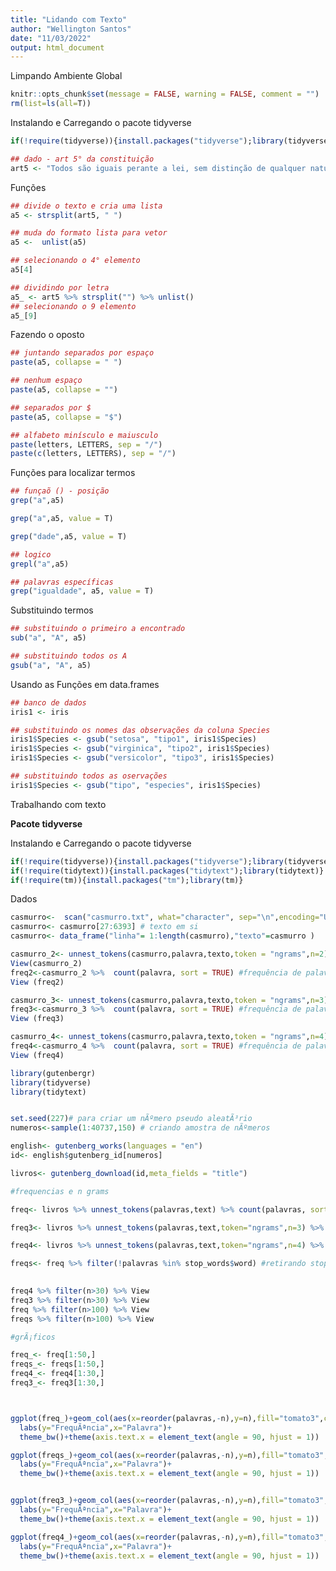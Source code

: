 ```yaml
---
title: "Lidando com Texto"
author: "Wellington Santos"
date: "11/03/2022"
output: html_document
---
```



Limpando Ambiente Global
```r
knitr::opts_chunk$set(message = FALSE, warning = FALSE, comment = "")
rm(list=ls(all=T))
```

Instalando e Carregando o pacote tidyverse
```r
if(!require(tidyverse)){install.packages("tidyverse");library(tidyverse)}
```

```r
## dado - art 5° da constituição
art5 <- "Todos são iguais perante a lei, sem distinção de qualquer natureza, garantindo-se aos brasileiros e residentes no País a inviolabilidade do direito à vida, à liberdade, à igualdade, à segurança e à propriedade"
```

Funções

```r
## divide o texto e cria uma lista
a5 <- strsplit(art5, " ")
```

```r
## muda do formato lista para vetor
a5 <-  unlist(a5)

## selecionando o 4° elemento
a5[4]
```
```r
## dividindo por letra
a5_ <- art5 %>% strsplit("") %>% unlist()
## selecionando o 9 elemento
a5_[9]
```
Fazendo o oposto

```r
## juntando separados por espaço
paste(a5, collapse = " ")
```
```r
## nenhum espaço
paste(a5, collapse = "")
```
```r
## separados por $
paste(a5, collapse = "$")
```
```r
## alfabeto minísculo e maiusculo
paste(letters, LETTERS, sep = "/")
paste(c(letters, LETTERS), sep = "/")
```

Funções para localizar termos

```r
## funçaõ () - posição
grep("a",a5)
```
```r
grep("a",a5, value = T)
```
```r
grep("dade",a5, value = T)
```
```r
## logico
grepl("a",a5)
```
```r
## palavras específicas
grep("igualdade", a5, value = T)
```
Substituindo termos
```r
## substituindo o primeiro a encontrado
sub("a", "A", a5)
```
```r
## substituindo todos os A
gsub("a", "A", a5)
```
Usando as Funções em data.frames

```r
## banco de dados
iris1 <- iris
```

```r
## substituindo os nomes das observações da coluna Species
iris1$Species <- gsub("setosa", "tipo1", iris1$Species)
iris1$Species <- gsub("virginica", "tipo2", iris1$Species)
iris1$Species <- gsub("versicolor", "tipo3", iris1$Species)
```

```r
## substituindo todos as oservações
iris1$Species <- gsub("tipo", "especies", iris1$Species)
```

Trabalhando com  texto

**Pacote tidyverse**

Instalando e Carregando o pacote tidyverse

```r
if(!require(tidyverse)){install.packages("tidyverse");library(tidyverse)}
if(!require(tidytext)){install.packages("tidytext");library(tidytext)}
if(!require(tm)){install.packages("tm");library(tm)}
```

Dados

```r
casmurro<-  scan("casmurro.txt", what="character", sep="\n",encoding="UTF-8") # carrega .txt e transforma em vetor
casmurro<- casmurro[27:6393] # texto em si
casmurro<- data_frame("linha"= 1:length(casmurro),"texto"=casmurro )
```
```r
casmurro_2<- unnest_tokens(casmurro,palavra,texto,token = "ngrams",n=2) # dividir por ngram 2
View(casmurro_2)
freq2<-casmurro_2 %>%  count(palavra, sort = TRUE) #frequência de palavras
View (freq2)
```

```r
casmurro_3<- unnest_tokens(casmurro,palavra,texto,token = "ngrams",n=3) # dividir por ngram 3
freq3<-casmurro_3 %>%  count(palavra, sort = TRUE) #frequência de palavras
View (freq3)

casmurro_4<- unnest_tokens(casmurro,palavra,texto,token = "ngrams",n=4) # dividir por ngram 4
freq4<-casmurro_4 %>%  count(palavra, sort = TRUE) #frequência de palavras
View (freq4)
```

```r
library(gutenbergr)
library(tidyverse)
library(tidytext)


set.seed(227)# para criar um nÃºmero pseudo aleatÃ³rio
numeros<-sample(1:40737,150) # criando amostra de nÃºmeros

english<- gutenberg_works(languages = "en") 
id<- english$gutenberg_id[numeros]

livros<- gutenberg_download(id,meta_fields = "title")

#frequencias e n grams

freq<- livros %>% unnest_tokens(palavras,text) %>% count(palavras, sort = TRUE)

freq3<- livros %>% unnest_tokens(palavras,text,token="ngrams",n=3) %>% count(palavras, sort = TRUE)

freq4<- livros %>% unnest_tokens(palavras,text,token="ngrams",n=4) %>% count(palavras, sort = TRUE)

freqs<- freq %>% filter(!palavras %in% stop_words$word) #retirando stopwords
 

freq4 %>% filter(n>30) %>% View
freq3 %>% filter(n>30) %>% View
freq %>% filter(n>100) %>% View
freqs %>% filter(n>100) %>% View

#grÃ¡ficos

freq_<- freq[1:50,]
freqs_<- freqs[1:50,]
freq4_<- freq4[1:30,]
freq3_<- freq3[1:30,]



ggplot(freq_)+geom_col(aes(x=reorder(palavras,-n),y=n),fill="tomato3",colour="black")+
  labs(y="FrequÃªncia",x="Palavra")+
  theme_bw()+theme(axis.text.x = element_text(angle = 90, hjust = 1))  

ggplot(freqs_)+geom_col(aes(x=reorder(palavras,-n),y=n),fill="tomato3",colour="black")+
  labs(y="FrequÃªncia",x="Palavra")+
  theme_bw()+theme(axis.text.x = element_text(angle = 90, hjust = 1))  


ggplot(freq3_)+geom_col(aes(x=reorder(palavras,-n),y=n),fill="tomato3",colour="black")+
  labs(y="FrequÃªncia",x="Palavra")+
  theme_bw()+theme(axis.text.x = element_text(angle = 90, hjust = 1))  

ggplot(freq4_)+geom_col(aes(x=reorder(palavras,-n),y=n),fill="tomato3",colour="black")+
  labs(y="FrequÃªncia",x="Palavra")+
  theme_bw()+theme(axis.text.x = element_text(angle = 90, hjust = 1))
```

